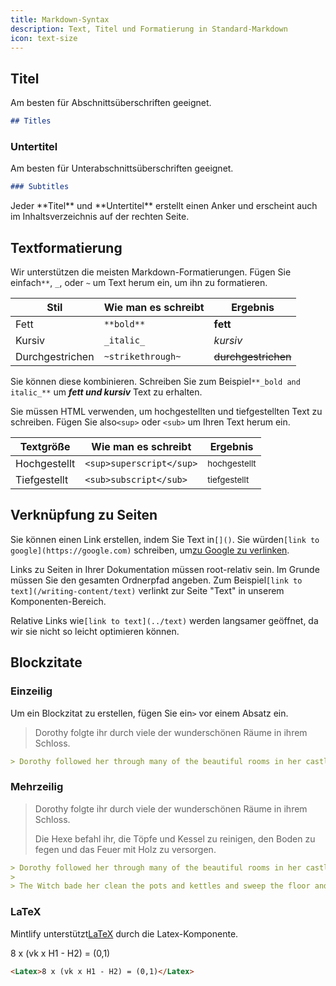 ```yaml
---
title: Markdown-Syntax
description: Text, Titel und Formatierung in Standard-Markdown
icon: text-size
---
```


## Titel

Am besten für Abschnittsüberschriften geeignet.

```md
## Titles
```

### Untertitel

Am besten für Unterabschnittsüberschriften geeignet.

```md
### Subtitles
```

<Tip>
  Jeder **Titel** und **Untertitel** erstellt einen Anker und erscheint auch im Inhaltsverzeichnis auf der rechten Seite.
</Tip>

## Textformatierung

Wir unterstützen die meisten Markdown-Formatierungen. Fügen Sie einfach`**`, `_`, oder `~` um Text herum ein, um ihn zu formatieren.

| Stil            | Wie man es schreibt | Ergebnis            |
| --------------- | ------------------- | ------------------- |
| Fett            | `**bold**`          | **fett**            |
| Kursiv          | `_italic_`          | *kursiv*            |
| Durchgestrichen | `~strikethrough~`   | ~~durchgestrichen~~ |

Sie können diese kombinieren. Schreiben Sie zum Beispiel`**_bold and italic_**` um ***fett und kursiv*** Text zu erhalten.

Sie müssen HTML verwenden, um hochgestellten und tiefgestellten Text zu schreiben. Fügen Sie also`<sup>` oder `<sub>` um Ihren Text herum ein.

| Textgröße    | Wie man es schreibt      | Ergebnis                |
| ------------ | ------------------------ | ----------------------- |
| Hochgestellt | `<sup>superscript</sup>` | <sup>hochgestellt</sup> |
| Tiefgestellt | `<sub>subscript</sub>`   | <sub>tiefgestellt</sub> |

## Verknüpfung zu Seiten

Sie können einen Link erstellen, indem Sie Text in`[]()`. Sie würden`[link to google](https://google.com)` schreiben, um[zu Google zu verlinken](https://google.com).

Links zu Seiten in Ihrer Dokumentation müssen root-relativ sein. Im Grunde müssen Sie den gesamten Ordnerpfad angeben. Zum Beispiel`[link to text](/writing-content/text)` verlinkt zur Seite "Text" in unserem Komponenten-Bereich.

Relative Links wie`[link to text](../text)` werden langsamer geöffnet, da wir sie nicht so leicht optimieren können.

## Blockzitate

### Einzeilig

Um ein Blockzitat zu erstellen, fügen Sie ein`>` vor einem Absatz ein.

> Dorothy folgte ihr durch viele der wunderschönen Räume in ihrem Schloss.

```md
> Dorothy followed her through many of the beautiful rooms in her castle.
```

### Mehrzeilig

> Dorothy folgte ihr durch viele der wunderschönen Räume in ihrem Schloss.
>
> Die Hexe befahl ihr, die Töpfe und Kessel zu reinigen, den Boden zu fegen und das Feuer mit Holz zu versorgen.

```md
> Dorothy followed her through many of the beautiful rooms in her castle.
>
> The Witch bade her clean the pots and kettles and sweep the floor and keep the fire fed with wood.
```

### LaTeX

Mintlify unterstützt[LaTeX](https://www.latex-project.org) durch die Latex-Komponente.

<Latex>8 x (vk x H1 - H2) = (0,1)</Latex>

```md
<Latex>8 x (vk x H1 - H2) = (0,1)</Latex>
```
